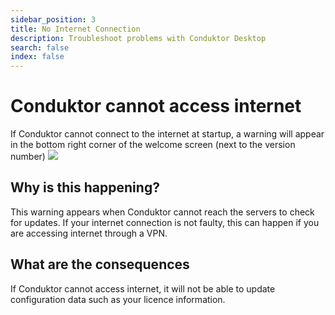 ```yaml
---
sidebar_position: 3
title: No Internet Connection
description: Troubleshoot problems with Conduktor Desktop
search: false
index: false
---
```


# Conduktor cannot access internet

If Conduktor cannot connect to the internet at startup, a warning will appear
in the bottom right corner of the welcome screen (next to the version number)
![](../assets/internet-connection-error.png)

## Why is this happening?

This warning appears when Conduktor cannot reach the servers to check for updates.
If your internet connection is not faulty, this can happen if you are accessing internet through a VPN.

## What are the consequences

If Conduktor cannot access internet, it will not be able to update configuration data such as your licence information.
